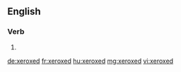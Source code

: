 ==English==

===Verb===
{{head|en}}

# {{en-past of|xerox}}

[[de:xeroxed]]
[[fr:xeroxed]]
[[hu:xeroxed]]
[[mg:xeroxed]]
[[vi:xeroxed]]